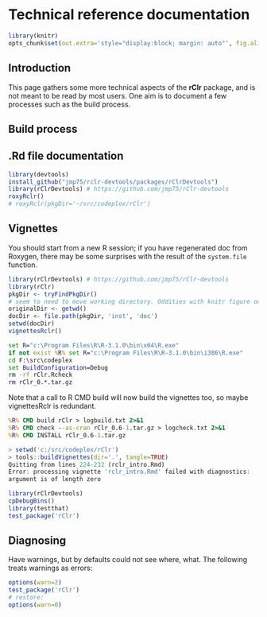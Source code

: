 <!--
%\VignetteEngine{knitr}
%\VignetteIndexEntry{Technical reference documentation}
-->

Technical reference documentation
=======================================

```r
library(knitr)
opts_chunk$set(out.extra='style="display:block; margin: auto"', fig.align="center")
```

Introduction
------------

This page gathers some more technical aspects of the **rClr** package, and is not meant to be read by most users.
One aim is to document a few processes such as the build process.

Build process
----------------------------

## .Rd file documentation
```r
library(devtools)
install_github("jmp75/rclr-devtools/packages/rClrDevtools")
library(rClrDevtools) # https://github.com/jmp75/rClr-devtools
roxyRclr()
# roxyRclr(pkgDir='~/src/codeplex/rClr')
```

## Vignettes
You should start from a new R session; if you have regenerated doc from Roxygen, there may be some surprises with the result of the `system.file` function.

```r
library(rClrDevtools) # https://github.com/jmp75/rClr-devtools
library(rClr)
pkgDir <- tryFindPkgDir()
# seem to need to move working directory. Oddities with knitr figure output otherwise
originalDir <- getwd()
docDir <- file.path(pkgDir, 'inst', 'doc')
setwd(docDir)
vignettesRclr()
```

```cmd
set R="c:\Program Files\R\R-3.1.0\bin\x64\R.exe"
if not exist %R% set R="c:\Program Files\R\R-3.1.0\bin\i386\R.exe"
cd F:\src\codeplex
set BuildConfiguration=Debug
rm -rf rClr.Rcheck
rm rClr_0.*.tar.gz
```

Note that a call to R CMD build will now build the vignettes too, so maybe vignettesRclr is redundant.

```cmd
%R% CMD build rClr > logbuild.txt 2>&1
%R% CMD check --as-cran rClr_0.6-1.tar.gz > logcheck.txt 2>&1
%R% CMD INSTALL rClr_0.6-1.tar.gz
```


```r
> setwd('c:/src/codeplex/rClr')
> tools::buildVignettes(dir='.', tangle=TRUE)
Quitting from lines 224-232 (rclr_intro.Rmd) 
Error: processing vignette 'rclr_intro.Rmd' failed with diagnostics:
argument is of length zero
```

```r
library(rClrDevtools) 
cpDebugBins()
library(testthat)
test_package('rClr')
```

Diagnosing
---------------

Have warnings, but by defaults could not see where, what. The following treats warnings as errors:
```r
options(warn=2)
test_package('rClr')
# restore:
options(warn=0)
```

